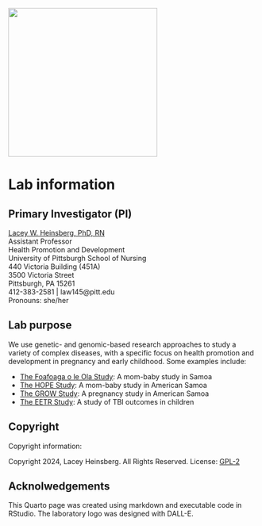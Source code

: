 ![](HeinsbergLab.png){fig-align="center" width="300"}

# Lab information {.unnumbered}

## Primary Investigator (PI)

[Lacey W. Heinsberg, PhD, RN](https://www.nursing.pitt.edu/person/lacey-w-heinsberg)                       
Assistant Professor                       
Health Promotion and Development                    
University of Pittsburgh School of Nursing                 
440 Victoria Building (451A)                
3500 Victoria Street               
Pittsburgh, PA 15261               
412-383-2581 | law145\@pitt.edu                   
Pronouns: she/her      

## Lab purpose 

We use genetic- and genomic-based research approaches to study a variety of complex diseases, with a specific focus on health promotion and development in pregnancy and early childhood. Some examples include: 

* [The Foafoaga o le Ola Study](./foafoaga.qmd): A mom-baby study in Samoa 
* [The HOPE Study](./hope.qmd): A mom-baby study in American Samoa 
* [The GROW Study](./grow.qmd): A pregnancy study in American Samoa
* [The EETR Study](./eetr.qmd): A study of TBI outcomes in children 

## Copyright

Copyright information:

Copyright 2024, Lacey Heinsberg. All Rights Reserved. License: [GPL-2](https://www.gnu.org/licenses/old-licenses/gpl-2.0.en.html)

## Acknolwedgements 

This Quarto page was created using markdown and executable code in RStudio. The laboratory logo was designed with DALL-E. 
